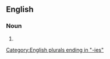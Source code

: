 ==English==

===Noun===
{{head|en|noun form}}

# {{plural of|acuity|lang=en}}

[[Category:English plurals ending in "-ies"]]